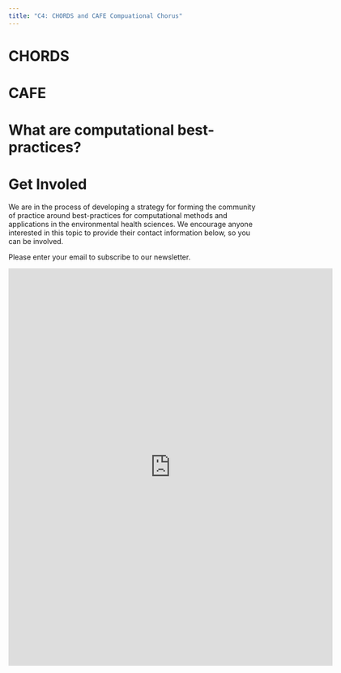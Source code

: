 ```yaml
---
title: "C4: CHORDS and CAFE Compuational Chorus"
---
```


# CHORDS

# CAFE

# What are computational best-practices?

# Get Involed

We are in the process of developing a strategy for forming the community of practice
around best-practices for computational methods and applications in the environmental 
health sciences. We encourage anyone interested in this topic to provide their contact
information below, so you can be involved.

Please enter your email to subscribe to our newsletter.

<iframe src="https://docs.google.com/forms/d/e/1FAIpQLSev0TuYQaXTr-avUPXs99sbeTB5xuamQWB3_XO95N0klA23gA/viewform?embedded=true" width="640" height="784" frameborder="0" marginheight="0" marginwidth="0">Loading…</iframe>